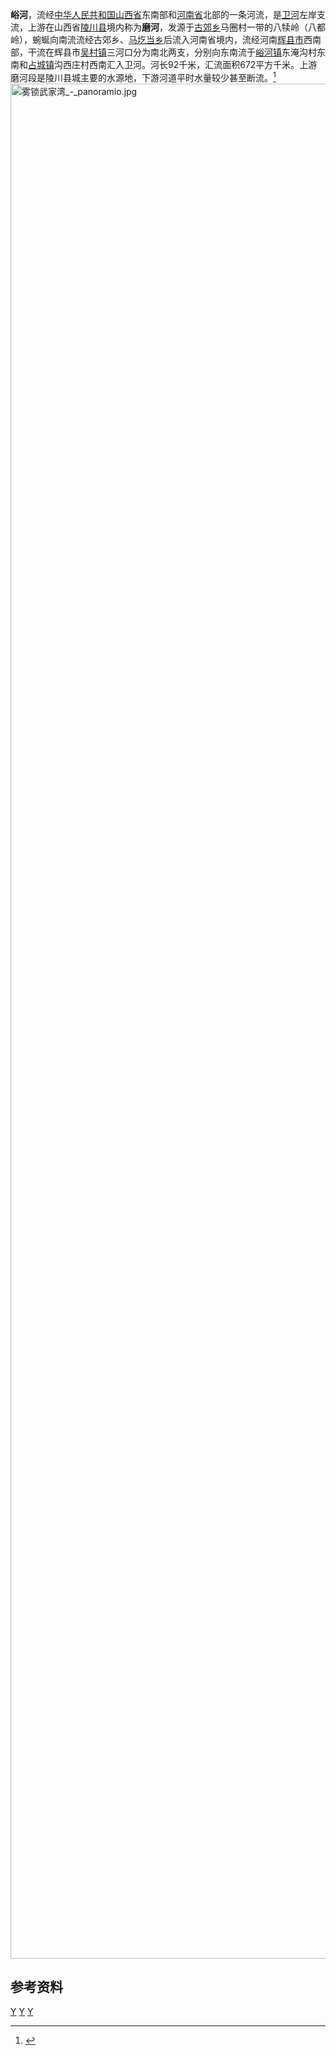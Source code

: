 '''峪河'''，流经[[中华人民共和国|中华人民共和国]][[山西省|山西省]]东南部和[[河南省|河南省]]北部的一条河流，是[[卫河|卫河]]左岸支流，上游在山西省[[陵川县|陵川县]]境内称为'''磨河'''，发源于[[古郊乡|古郊乡]]马圈村一带的八犊岭（八都岭），蜿蜒向南流流经古郊乡、[[马圪当乡|马圪当乡]]后流入河南省境内，流经河南[[辉县市|辉县市]]西南部，干流在辉县市[[吴村镇__(辉县市)|吴村镇]]三河口分为南北两支，分别向东南流于[[峪河镇|峪河镇]]东淹沟村东南和[[占城镇_(辉县市)|占城镇]]沟西庄村西南汇入卫河。河长92千米，汇流面积672平方千米。上游磨河段是陵川县城主要的水源地，下游河道平时水量较少甚至断流。<ref name="中国河湖大典">{{cite book zh |author=《[[中国河湖大典|中国河湖大典]]》编纂委员会 |title=《中国河湖大典·海河卷》 |format=M |edition=1 |location=北京 |publisher=中国水利水电出版社 |date=2013年1月 |pages=188页 |id= ISBN 978-7-5170-0563-6}}</ref>
[[File:雾锁武家湾_-_panoramio.jpg|3000px]]
==参考资料==
{{reflist}}
[[Category:海河水系|Y]]
[[Category:山西河流|Y]]
[[Category:河南河流|Y]]